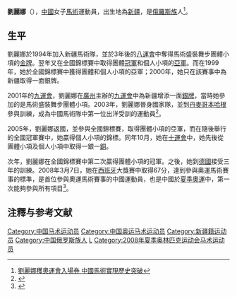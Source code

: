 '''劉麗娜'''（{{bd|1979年|2月20日|catIdx=Liu,刘}}），[[中華人民共和國|中國]]女子[[馬術|馬術]]運動員，出生地為[[新疆|新疆]]，是[[俄羅斯族|俄羅斯族]]人<ref>[http://big5.sports.cn/b5/equestrian.sport.org.cn/news/domestic/2008-04-09/176226.html 劉麗娜穫奧運會入場券 中國馬術實現歷史突破]{{dead link|date=2017年11月 |bot=InternetArchiveBot |fix-attempted=yes }}</ref>。

==生平==
劉麗娜於1994年加入新疆馬術隊，並於3年後的[[八運會|八運會]]中奪得馬術盛裝舞步團體小項的[[金牌|金牌]]。翌年又在全國錦標賽中取得團體[[冠軍|冠軍]]和個人小項的[[亞軍|亞軍]]。而在1999年，她於全國錦標賽中獲得團體和個人小項的亞軍；2000年，她只在該賽事中為新疆取得一面銀牌。

2001年的[[九運會|九運會]]，劉麗娜在[[廣州|廣州]]主辦的[[九運會|九運會]]中為新疆增添一面[[銀牌|銀牌]]，當時她參加的是馬術盛裝舞步團體小項。2003年，劉麗娜晉身國家隊，並到[[丹麥|丹麥]][[哥本哈根|哥本哈根]]參與訓練，成為中國馬術隊中第一位出洋受訓的運動員<ref>{{Cite web |url=http://www.unn.com.cn/BIG5/channel445/446/1584/200302/28/246541.html |title=新疆女騎手丹麥備戰奧運會 |accessdate=2008-04-10 |archive-date=2004-08-19 |archive-url=https://web.archive.org/web/20040819023403/http://www.unn.com.cn/BIG5/channel445/446/1584/200302/28/246541.html |dead-url=no }}</ref>。

2005年，劉麗娜返國，並參與全國錦標賽，取得團體小項的亞軍，而在隨後舉行的全國冠軍賽中，她贏得個人小項的錦標。同年10月，她在[[十運會|十運會]]中，她先後從團體小項及個人小項中取得一銀一[[銅牌|銅]]。

次年，劉麗娜在全國錦標賽中第二次贏得團體小項的冠軍。之後，她到[[德國|德國]]接受三年的訓練。2008年3月7日，她在[[西班牙|西班牙]]大獎賽中取得67分，達到參與奧運馬術賽事的標準，是首位參與奧運馬術賽事的中國運動員，也是中國於[[夏季奧林匹克運動會|夏季奧運]]中，第一次能夠參與所有項目<ref>{{Cite web |url=http://www.xj.xinhuanet.com/2008-03/11/content_12666455.htm |title=新疆馬術名將劉麗娜取得奧運會參賽資格 |accessdate=2011-12-02 |archive-date=2012-05-09 |archive-url=https://web.archive.org/web/20120509120023/http://www.xj.xinhuanet.com/2008-03/11/content_12666455.htm |dead-url=no }}</ref>。

==注釋与参考文献==

<references/>
</div>

{{DEFAULTSORT:L}}
[[Category:中国马术运动员|Category:中国马术运动员]]
[[Category:中国奥运马术运动员|Category:中国奥运马术运动员]]
[[Category:新疆籍运动员|Category:新疆籍运动员]]
[[Category:中国俄罗斯族人|Category:中国俄罗斯族人]]
[[Category:劉姓|L]]
[[Category:2008年夏季奥林匹克运动会马术运动员|Category:2008年夏季奥林匹克运动会马术运动员]]